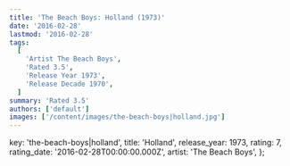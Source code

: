 ```yaml
---
title: 'The Beach Boys: Holland (1973)'
date: '2016-02-28'
lastmod: '2016-02-28'
tags:
  [
    'Artist The Beach Boys',
    'Rated 3.5',
    'Release Year 1973',
    'Release Decade 1970',
  ]
summary: 'Rated 3.5'
authors: ['default']
images: ['/content/images/the-beach-boys|holland.jpg']
---
```


  key: 'the-beach-boys|holland',
  title: 'Holland',
  release_year: 1973,
  rating: 7,
  rating_date: '2016-02-28T00:00:00.000Z',
  artist: 'The Beach Boys',
};

<MusicRating data={data} />

